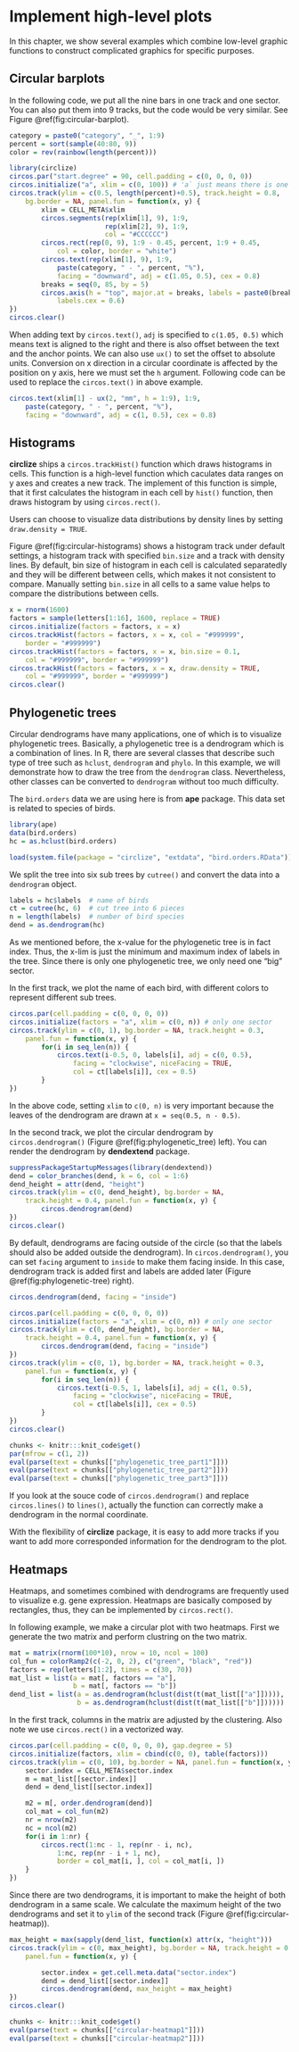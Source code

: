
# Implement high-level plots {#high-level-plots}

In this chapter, we show several examples which combine low-level graphic
functions to construct complicated graphics for specific purposes. 

## Circular barplots {#circular-barplot}

In the following code, we put all the nine bars in one track and one sector.
You can also put them into 9 tracks, but the code would be very similar. See
Figure \@ref(fig:circular-barplot).

```r
category = paste0("category", "_", 1:9)
percent = sort(sample(40:80, 9))
color = rev(rainbow(length(percent)))

library(circlize)
circos.par("start.degree" = 90, cell.padding = c(0, 0, 0, 0))
circos.initialize("a", xlim = c(0, 100)) # 'a` just means there is one sector
circos.track(ylim = c(0.5, length(percent)+0.5), track.height = 0.8, 
    bg.border = NA, panel.fun = function(x, y) {
        xlim = CELL_META$xlim
        circos.segments(rep(xlim[1], 9), 1:9,
                        rep(xlim[2], 9), 1:9,
                        col = "#CCCCCC")
        circos.rect(rep(0, 9), 1:9 - 0.45, percent, 1:9 + 0.45,
        	col = color, border = "white")
        circos.text(rep(xlim[1], 9), 1:9, 
        	paste(category, " - ", percent, "%"), 
            facing = "downward", adj = c(1.05, 0.5), cex = 0.8) 
        breaks = seq(0, 85, by = 5)
        circos.axis(h = "top", major.at = breaks, labels = paste0(breaks, "%"), 
        	labels.cex = 0.6)
})
circos.clear()
```

When adding text by `circos.text()`, `adj` is specified to `c(1.05, 0.5)`
which means text is aligned to the right and there is also offset between the
text and the anchor points. We can also use `ux()` to set the offset to
absolute units. Conversion on x direction in a circular coordinate is affected
by the position on y axis, here we must set the `h` argument. Following code
can be used to replace the `circos.text()` in above example.

```r
circos.text(xlim[1] - ux(2, "mm", h = 1:9), 1:9, 
	paste(category, " - ", percent, "%"), 
    facing = "downward", adj = c(1, 0.5), cex = 0.8)
```

## Histograms {#histograms}

**circlize** ships a `circos.trackHist()` function which draws histograms in
cells. This function is a high-level function which caculates data ranges on y
axes and creates a new track. The implement of this function is simple, that it
first calculates the histogram in each cell by `hist()` function, then draws
histogram by using `circos.rect()`.

Users can choose to visualize data distributions by density lines by setting
`draw.density = TRUE`.

Figure \@ref(fig:circular-histograms) shows a histogram track under default
settings, a histogram track with specified `bin.size` and a track with density
lines. By default, bin size of histogram in each cell is calculated
separatedly and they will be different between cells, which makes it not
consistent to compare. Manually setting `bin.size` in all cells to a same
value helps to compare the distributions between cells.

```r
x = rnorm(1600)
factors = sample(letters[1:16], 1600, replace = TRUE)
circos.initialize(factors = factors, x = x)
circos.trackHist(factors = factors, x = x, col = "#999999", 
	border = "#999999")
circos.trackHist(factors = factors, x = x, bin.size = 0.1, 
	col = "#999999", border = "#999999")
circos.trackHist(factors = factors, x = x, draw.density = TRUE, 
	col = "#999999", border = "#999999")
circos.clear()
```

## Phylogenetic trees {#phylogenetic-trees}

Circular dendrograms have many applications, one of which is to visualize 
phylogenetic trees. Basically, a phylogenetic tree is 
a dendrogram which is a combination of lines. In R, there are several classes that 
describe such type of tree such as `hclust`, `dendrogram` and `phylo`. 
In this example, we will demonstrate how to draw the tree from the `dendrogram` class. 
Nevertheless, other classes can be converted to `dendrogram` without too much difficulty.

The `bird.orders` data we are using here is from **ape** package. This data set is 
related to species of birds. 

```r
library(ape)
data(bird.orders)
hc = as.hclust(bird.orders)
```

```r
load(system.file(package = "circlize", "extdata", "bird.orders.RData"))
```

We split the tree into six sub trees by `cutree()` and convert the data into a
`dendrogram` object.

```r
labels = hc$labels  # name of birds
ct = cutree(hc, 6)  # cut tree into 6 pieces
n = length(labels)  # number of bird species
dend = as.dendrogram(hc)
```

As we mentioned before, the x-value for the phylogenetic tree is in fact
index. Thus, the x-lim is just the minimum and maximum index of labels in the
tree. Since there is only one phylogenetic tree, we only need one "big"
sector. 

In the first track, we plot the name of each bird, with different
colors to represent different sub trees.

```r
circos.par(cell.padding = c(0, 0, 0, 0))
circos.initialize(factors = "a", xlim = c(0, n)) # only one sector
circos.track(ylim = c(0, 1), bg.border = NA, track.height = 0.3, 
    panel.fun = function(x, y) {
        for(i in seq_len(n)) {
            circos.text(i-0.5, 0, labels[i], adj = c(0, 0.5), 
                facing = "clockwise", niceFacing = TRUE,
                col = ct[labels[i]], cex = 0.5)
        }
})
```

In the above code, setting `xlim` to `c(0, n)` is very important because the
leaves of the dendrogram are drawn at `x = seq(0.5, n - 0.5)`.

In the second track, we plot the circular dendrogram by `circos.dendrogram()` (Figure \@ref(fig:phylogenetic_tree) left).
You can render the dendrogram by **dendextend** package.

```r
suppressPackageStartupMessages(library(dendextend))
dend = color_branches(dend, k = 6, col = 1:6)
dend_height = attr(dend, "height")
circos.track(ylim = c(0, dend_height), bg.border = NA, 
    track.height = 0.4, panel.fun = function(x, y) {
        circos.dendrogram(dend)
})
circos.clear()
```

By default, dendrograms are facing outside of the circle (so that the labels
should also be added outside the dendrogram). In `circos.dendrogram()`, you
can set `facing` argument to `inside` to make them facing inside. In this
case, dendrogram track is added first and labels are added later (Figure \@ref(fig:phylogenetic-tree) right).

```r
circos.dendrogram(dend, facing = "inside")
```

```r
circos.par(cell.padding = c(0, 0, 0, 0))
circos.initialize(factors = "a", xlim = c(0, n)) # only one sector
circos.track(ylim = c(0, dend_height), bg.border = NA, 
    track.height = 0.4, panel.fun = function(x, y) {
        circos.dendrogram(dend, facing = "inside")
})
circos.track(ylim = c(0, 1), bg.border = NA, track.height = 0.3, 
    panel.fun = function(x, y) {
        for(i in seq_len(n)) {
            circos.text(i-0.5, 1, labels[i], adj = c(1, 0.5), 
                facing = "clockwise", niceFacing = TRUE,
                col = ct[labels[i]], cex = 0.5)
        }
})
circos.clear()
```

```r
chunks <- knitr:::knit_code$get()
par(mfrow = c(1, 2))
eval(parse(text = chunks[["phylogenetic_tree_part1"]]))
eval(parse(text = chunks[["phylogenetic_tree_part2"]]))
eval(parse(text = chunks[["phylogenetic_tree_part3"]]))
```

If you look at the souce code of `circos.dendrogram()` and replace
`circos.lines()` to `lines()`, actually the function can correctly make a
dendrogram in the normal coordinate.

With the flexibility of **circlize** package, it is easy to add more tracks
if you want to add more corresponded information for the dendrogram to the
plot.

## Heatmaps {#heatmaps}

Heatmaps, and sometimes combined with dendrograms are frequently used to
visualize e.g. gene expression. Heatmaps are basically composed by rectangles,
thus, they can be implemented by `circos.rect()`.

In following example, we make a circular plot with two heatmaps. First we
generate the two matrix and perform clustring on the two matrix.

```r
mat = matrix(rnorm(100*10), nrow = 10, ncol = 100)
col_fun = colorRamp2(c(-2, 0, 2), c("green", "black", "red"))
factors = rep(letters[1:2], times = c(30, 70))
mat_list = list(a = mat[, factors == "a"],
                b = mat[, factors == "b"])
dend_list = list(a = as.dendrogram(hclust(dist(t(mat_list[["a"]])))),
                 b = as.dendrogram(hclust(dist(t(mat_list[["b"]])))))
```

In the first track, columns in the matrix are adjusted by the clustering.
Also note we use `circos.rect()` in a vectorized way.

```r
circos.par(cell.padding = c(0, 0, 0, 0), gap.degree = 5)
circos.initialize(factors, xlim = cbind(c(0, 0), table(factors)))
circos.track(ylim = c(0, 10), bg.border = NA, panel.fun = function(x, y) {
    sector.index = CELL_META$sector.index
    m = mat_list[[sector.index]]
    dend = dend_list[[sector.index]]

    m2 = m[, order.dendrogram(dend)]
    col_mat = col_fun(m2)
    nr = nrow(m2)
    nc = ncol(m2)
    for(i in 1:nr) {
        circos.rect(1:nc - 1, rep(nr - i, nc), 
            1:nc, rep(nr - i + 1, nc), 
            border = col_mat[i, ], col = col_mat[i, ])
    }
})
```

Since there are two dendrograms, it is important to make the height
of both dendrogram in a same scale. We calculate the maximum height
of the two dendrograms and set it to `ylim` of the second track (Figure \@ref(fig:circular-heatmap)).

```r
max_height = max(sapply(dend_list, function(x) attr(x, "height")))
circos.track(ylim = c(0, max_height), bg.border = NA, track.height = 0.3, 
    panel.fun = function(x, y) {

        sector.index = get.cell.meta.data("sector.index")
        dend = dend_list[[sector.index]]
        circos.dendrogram(dend, max_height = max_height)
})
circos.clear()
```

```r
chunks <- knitr:::knit_code$get()
eval(parse(text = chunks[["circular-heatmap1"]]))
eval(parse(text = chunks[["circular-heatmap2"]]))
```
